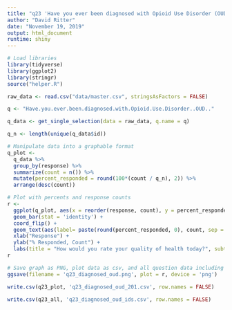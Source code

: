 ```yaml
---
title: "q23 'Have you ever been diagnosed with Opioid Use Disorder (OUD)?'"
author: "David Ritter"
date: "November 19, 2019"
output: html_document
runtime: shiny
---
```


```r
# Load libraries
library(tidyverse)
library(ggplot2)
library(stringr)
source("helper.R")
```

```r
raw_data <- read.csv("data/master.csv", stringsAsFactors = FALSE)
```

```r
q <- "Have.you.ever.been.diagnosed.with.Opioid.Use.Disorder..OUD.."

q_data <- get_single_selection(data = raw_data, q.name = q)

q_n <- length(unique(q_data$id))
```

```r
# Manipulate data into a graphable format
q_plot <-
  q_data %>%
  group_by(response) %>%
  summarize(count = n()) %>%
  mutate(percent_responded = round(100*(count / q_n), 2)) %>%
  arrange(desc(count))
```

```r
# Plot with percents and response counts
r <- 
  ggplot(q_plot, aes(x = reorder(response, count), y = percent_responded)) +
  geom_bar(stat = 'identity') +
  coord_flip() +
  geom_text(aes(label= paste(round(percent_responded, 0), count, sep = "%:"))) +
  xlab("Response") +
  ylab("% Responded, Count") +
  labs(title = "How would you rate your quality of health today?", subtitle = q_n)
r
```

```r
# Save graph as PNG, plot data as csv, and all question data including response IDs as csv (save question n and N at end of plot file as "_x.x")
ggsave(filename = 'q23_diagnosed_oud.png', plot = r, device = 'png')

write.csv(q23_plot, 'q23_diagnosed_oud_201.csv', row.names = FALSE)

write.csv(q23_all, 'q23_diagnosed_oud_ids.csv', row.names = FALSE)
```
